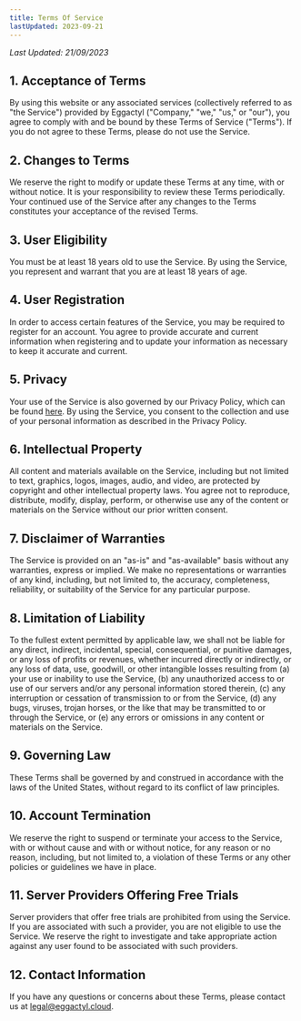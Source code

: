 ```yaml
--- 
title: Terms Of Service
lastUpdated: 2023-09-21
---
```

*Last Updated: 21/09/2023*

## 1. Acceptance of Terms

By using this website or any associated services (collectively referred to as "the Service") provided by Eggactyl ("Company," "we," "us," or "our"), you agree to comply with and be bound by these Terms of Service ("Terms"). If you do not agree to these Terms, please do not use the Service.

## 2. Changes to Terms

We reserve the right to modify or update these Terms at any time, with or without notice. It is your responsibility to review these Terms periodically. Your continued use of the Service after any changes to the Terms constitutes your acceptance of the revised Terms.

## 3. User Eligibility

You must be at least 18 years old to use the Service. By using the Service, you represent and warrant that you are at least 18 years of age.

## 4. User Registration

In order to access certain features of the Service, you may be required to register for an account. You agree to provide accurate and current information when registering and to update your information as necessary to keep it accurate and current.

## 5. Privacy

Your use of the Service is also governed by our Privacy Policy, which can be found [here](/legal/privacy). By using the Service, you consent to the collection and use of your personal information as described in the Privacy Policy.

## 6. Intellectual Property

All content and materials available on the Service, including but not limited to text, graphics, logos, images, audio, and video, are protected by copyright and other intellectual property laws. You agree not to reproduce, distribute, modify, display, perform, or otherwise use any of the content or materials on the Service without our prior written consent.

## 7. Disclaimer of Warranties

The Service is provided on an "as-is" and "as-available" basis without any warranties, express or implied. We make no representations or warranties of any kind, including, but not limited to, the accuracy, completeness, reliability, or suitability of the Service for any particular purpose.

## 8. Limitation of Liability

To the fullest extent permitted by applicable law, we shall not be liable for any direct, indirect, incidental, special, consequential, or punitive damages, or any loss of profits or revenues, whether incurred directly or indirectly, or any loss of data, use, goodwill, or other intangible losses resulting from (a) your use or inability to use the Service, (b) any unauthorized access to or use of our servers and/or any personal information stored therein, (c) any interruption or cessation of transmission to or from the Service, (d) any bugs, viruses, trojan horses, or the like that may be transmitted to or through the Service, or (e) any errors or omissions in any content or materials on the Service.

## 9. Governing Law

These Terms shall be governed by and construed in accordance with the laws of the United States, without regard to its conflict of law principles.

## 10. Account Termination

We reserve the right to suspend or terminate your access to the Service, with or without cause and with or without notice, for any reason or no reason, including, but not limited to, a violation of these Terms or any other policies or guidelines we have in place.

## 11. Server Providers Offering Free Trials

Server providers that offer free trials are prohibited from using the Service. If you are associated with such a provider, you are not eligible to use the Service. We reserve the right to investigate and take appropriate action against any user found to be associated with such providers.

## 12. Contact Information

If you have any questions or concerns about these Terms, please contact us at legal@eggactyl.cloud.
